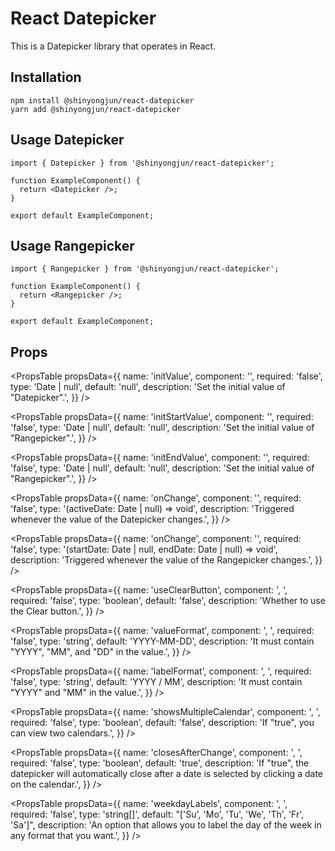 # React Datepicker

This is a Datepicker library that operates in React.

## Installation

```
npm install @shinyongjun/react-datepicker
yarn add @shinyongjun/react-datepicker
```

## Usage Datepicker

```tsx
import { Datepicker } from '@shinyongjun/react-datepicker';

function ExampleComponent() {
  return <Datepicker />;
}

export default ExampleComponent;
```

## Usage Rangepicker

```tsx
import { Rangepicker } from '@shinyongjun/react-datepicker';

function ExampleComponent() {
  return <Rangepicker />;
}

export default ExampleComponent;
```

## Props

<PropsTable
  propsData={{
    name: 'initValue',
    component: '<Datepicker />',
    required: 'false',
    type: 'Date | null',
    default: 'null',
    description: 'Set the initial value of "Datepicker".',
  }}
/>

<PropsTable
  propsData={{
    name: 'initStartValue',
    component: '<Rangepicker />',
    required: 'false',
    type: 'Date | null',
    default: 'null',
    description: 'Set the initial value of "Rangepicker".',
  }}
/>

<PropsTable
  propsData={{
    name: 'initEndValue',
    component: '<Rangepicker />',
    required: 'false',
    type: 'Date | null',
    default: 'null',
    description: 'Set the initial value of "Rangepicker".',
  }}
/>

<PropsTable
  propsData={{
    name: 'onChange',
    component: '<Datepicker />',
    required: 'false',
    type: '(activeDate: Date | null) => void',
    description: 'Triggered whenever the value of the Datepicker changes.',
  }}
/>

<PropsTable
  propsData={{
    name: 'onChange',
    component: '<Rangepicker />',
    required: 'false',
    type: '(startDate: Date | null, endDate: Date | null) => void',
    description: 'Triggered whenever the value of the Rangepicker changes.',
  }}
/>

<PropsTable
  propsData={{
    name: 'useClearButton',
    component: '<Datepicker />, <Rangepicker />',
    required: 'false',
    type: 'boolean',
    default: 'false',
    description: 'Whether to use the Clear button.',
  }}
/>

<PropsTable
  propsData={{
    name: 'valueFormat',
    component: '<Datepicker />, <Rangepicker />',
    required: 'false',
    type: 'string',
    default: 'YYYY-MM-DD',
    description: 'It must contain "YYYY", "MM", and "DD" in the value.',
  }}
/>

<PropsTable
  propsData={{
    name: 'labelFormat',
    component: '<Datepicker />, <Rangepicker />',
    required: 'false',
    type: 'string',
    default: 'YYYY / MM',
    description: 'It must contain "YYYY" and "MM" in the value.',
  }}
/>

<PropsTable
  propsData={{
    name: 'showsMultipleCalendar',
    component: '<Datepicker />, <Rangepicker />',
    required: 'false',
    type: 'boolean',
    default: 'false',
    description: 'If "true", you can view two calendars.',
  }}
/>

<PropsTable
  propsData={{
    name: 'closesAfterChange',
    component: '<Datepicker />, <Rangepicker />',
    required: 'false',
    type: 'boolean',
    default: 'true',
    description:
      'If "true", the datepicker will automatically close after a date is selected by clicking a date on the calendar.',
  }}
/>

<PropsTable
  propsData={{
    name: 'weekdayLabels',
    component: '<Datepicker />, <Rangepicker />',
    required: 'false',
    type: 'string[]',
    default: "['Su', 'Mo', 'Tu', 'We', 'Th', 'Fr', 'Sa']",
    description:
      'An option that allows you to label the day of the week in any format that you want.',
  }}
/>

